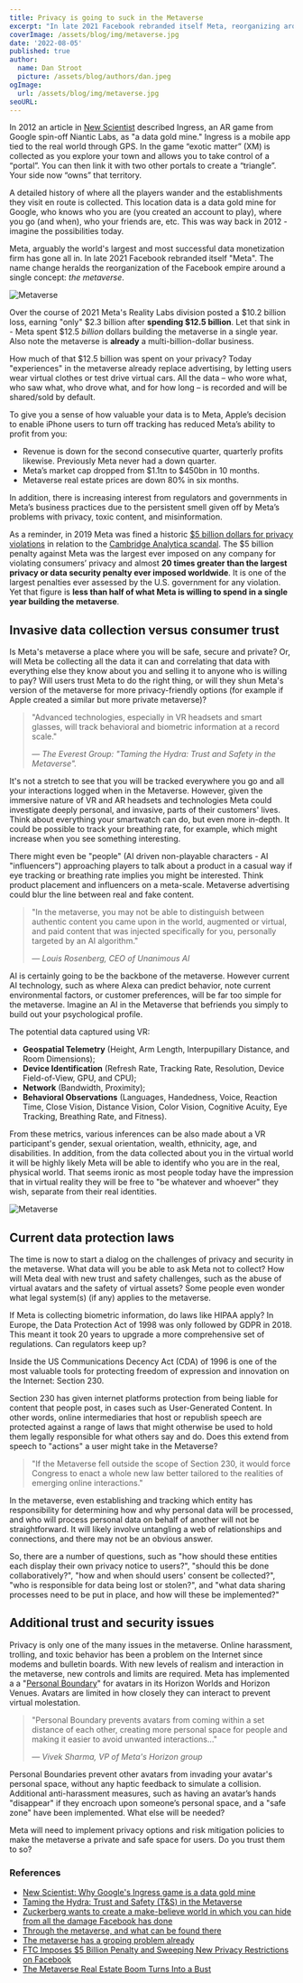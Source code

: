 ```yaml
---
title: Privacy is going to suck in the Metaverse
excerpt: "In late 2021 Facebook rebranded itself Meta, reorganizing around a single concept: the metaverse. Over the course of 2021 Meta's Reality Labs division spent $12.5 billion dollars - in a single year - building the metaverse. Why? Because the metaverse will track behavioral and biometric information at a record scale."
coverImage: /assets/blog/img/metaverse.jpg
date: '2022-08-05'
published: true
author:
  name: Dan Stroot
  picture: /assets/blog/authors/dan.jpeg
ogImage:
  url: /assets/blog/img/metaverse.jpg
seoURL: 
---
```


In 2012 an article in [New Scientist](https://www.newscientist.com/article/mg21628936-200-why-googles-ingress-game-is-a-data-gold-mine/) described Ingress, an AR game from Google spin-off Niantic Labs, as "a data gold mine." Ingress is a mobile app tied to the real world through GPS. In the game “exotic matter” (XM) is collected as you explore your town and allows you to take control of a “portal”. You can then link it with two other portals to create a “triangle”. Your side now “owns” that territory.

A detailed history of where all the players wander and the establishments they visit en route is collected. This location data is a data gold mine for Google, who knows who you are (you created an account to play), where you go (and when), who your friends are, etc. This was way back in 2012 - imagine the possibilities today.

Meta, arguably the world's largest and most successful data monetization firm has gone all in. In late 2021 Facebook rebranded itself "Meta". The name change heralds the reorganization of the Facebook empire around a single concept: _the metaverse_. 

![Metaverse](/assets/blog/img/metaverse-fun.jpg)

Over the course of 2021 Meta's Reality Labs division posted a $10.2 billion loss, earning "only" $2.3 billion after **spending $12.5 billion**. Let that sink in - Meta spent $12.5 _billion_ dollars building the metaverse in a single year. Also note the metaverse is **already** a multi-billion-dollar business. 

How much of that $12.5 billion was spent on your privacy? Today "experiences" in the metaverse already replace advertising, by letting users wear virtual clothes or test drive virtual cars. All the data – who wore what, who saw what, who drove what, and for how long – is recorded and will be shared/sold by default.

To give you a sense of how valuable your data is to Meta, Apple’s decision to enable iPhone users to turn off tracking has reduced Meta’s ability to profit from you:

* Revenue is down for the second consecutive quarter, quarterly profits likewise. Previously Meta never had a down quarter.
* Meta’s market cap dropped from $1.1tn to $450bn in 10 months.
* Metaverse real estate prices are down 80% in six months.

In addition, there is increasing interest from regulators and governments in Meta’s business practices due to the persistent smell given off by Meta’s problems with privacy, toxic content, and misinformation. 

As a reminder, in 2019 Meta was fined a historic [$5 billion dollars for privacy violations](https://www.ftc.gov/news-events/news/press-releases/2019/07/ftc-imposes-5-billion-penalty-sweeping-new-privacy-restrictions-facebook) in relation to the [Cambridge Analytica scandal](/posts/2018-03-16-facebook-suspends-cambridge-analytica). The $5 billion penalty against Meta was the largest ever imposed on any company for violating consumers’ privacy and almost **20 times greater than the largest privacy or data security penalty ever imposed worldwide**. It is one of the largest penalties ever assessed by the U.S. government for any violation. Yet that figure is **less than half of what Meta is willing to spend in a single year building the metaverse**. 

## Invasive data collection versus consumer trust

Is Meta's metaverse a place where you will be safe, secure and private? Or, will Meta be collecting all the data it can and correlating that data with everything else they know about you and selling it to anyone who is willing to pay? Will users trust Meta to do the right thing, or will they shun Meta's version of the metaverse for more privacy-friendly options (for example if Apple created a similar but more private metaverse)?

>"Advanced technologies, especially in VR headsets and smart glasses, will track behavioral and biometric information at a record scale."
>
> <cite>&mdash; The Everest Group: "Taming the Hydra: Trust and Safety in the Metaverse".</cite>

It's not a stretch to see that you will be tracked everywhere you go and all your interactions logged when in the Metaverse. However, given the immersive nature of VR and AR headsets and technologies Meta could investigate deeply personal, and invasive, parts of their customers' lives. Think about everything your smartwatch can do, but even more in-depth. It could be possible to track your breathing rate, for example, which might increase when you see something interesting. 

There might even be "people" (AI driven non-playable characters - AI "influencers") approaching players to talk about a product in a casual way if eye tracking or breathing rate implies you might be interested. Think product placement and influencers on a meta-scale. Metaverse advertising could blur the line between real and fake content. 

>"In the metaverse, you may not be able to distinguish between authentic content you came upon in the world, augmented or virtual, and paid content that was injected specifically for you, personally targeted by an AI algorithm."
>
><cite>&mdash; Louis Rosenberg, CEO of Unanimous AI</cite>

AI is certainly going to be the backbone of the metaverse. However current AI technology, such as where Alexa can predict behavior, note current environmental factors, or customer preferences, will be far too simple for the metaverse. Imagine an AI in the Metaverse that befriends you simply to build out your psychological profile. 

The potential data captured using VR: 

- **Geospatial Telemetry** (Height, Arm Length, Interpupillary Distance, and Room Dimensions); 
- **Device Identification** (Refresh Rate, Tracking Rate, Resolution, Device Field-of-View, GPU, and CPU); 
- **Network** (Bandwidth, Proximity); 
- **Behavioral Observations** (Languages, Handedness, Voice, Reaction Time, Close Vision, Distance Vision, Color Vision, Cognitive Acuity, Eye Tracking, Breathing Rate, and Fitness).

From these metrics, various inferences can be also made about a VR participant's gender, sexual orientation, wealth, ethnicity, age, and disabilities. In addition, from the data collected about you in the virtual world it will be highly likely Meta will be able to identify who you are in the real, physical world. That seems ironic as most people today have the impression that in virtual reality they will be free to "be whatever and whoever" they wish, separate from their real identities.

![Metaverse](/assets/blog/img/metaverse-embed.jpg)

## Current data protection laws

The time is now to start a dialog on the challenges of privacy and security in the metaverse. What data will you be able to ask Meta not to collect? How will Meta deal with new trust and safety challenges, such as the abuse of virtual avatars and the safety of virtual assets? Some people even wonder what legal system(s) (if any) applies to the metaverse. 

If Meta is collecting biometric information, do laws like HIPAA apply? In Europe, the Data Protection Act of 1998 was only followed by GDPR in 2018. This meant it took 20 years to upgrade a more comprehensive set of regulations. Can regulators keep up?

Inside the US Communications Decency Act (CDA) of 1996 is one of the most valuable tools for protecting freedom of expression and innovation on the Internet: Section 230.

Section 230 has given internet platforms protection from being liable for content that people post, in cases such as User-Generated Content. In other words, online intermediaries that host or republish speech are protected against a range of laws that might otherwise be used to hold them legally responsible for what others say and do. Does this extend from speech to "actions" a user might take in the Metaverse?

>"If the Metaverse fell outside the scope of Section 230, it would force Congress to enact a whole new law better tailored to the realities of emerging online interactions."

In the metaverse, even establishing and tracking which entity has responsibility for determining how and why personal data will be processed, and who will process personal data on behalf of another will not be straightforward. It will likely involve untangling a web of relationships and connections, and there may not be an obvious answer. 

So, there are a number of questions, such as "how should these entities each display their own privacy notice to users?", "should this be done collaboratively?", "how and when should users' consent be collected?", "who is responsible for data being lost or stolen?", and "what data sharing processes need to be put in place, and how will these be implemented?"

## Additional trust and security issues

Privacy is only one of the many issues in the metaverse. Online harassment, trolling, and toxic behavior has been a problem on the Internet since modems and bulletin boards. With new levels of realism and interaction in the metaverse, new controls and limits are required. Meta has implemented a a "[Personal Boundary](https://about.fb.com/news/2022/02/personal-boundary-horizon/)" for avatars in its Horizon Worlds and Horizon Venues. Avatars are limited in how closely they can interact to prevent virtual molestation.

>"Personal Boundary prevents avatars from coming within a set distance of each other, creating more personal space for people and making it easier to avoid unwanted interactions..." 
>
><cite>&mdash; Vivek Sharma, VP of Meta's Horizon group</cite>

Personal Boundaries prevent other avatars from invading your avatar's personal space, without any haptic feedback to simulate a collision. Additional anti-harassment measures, such as having an avatar’s hands "disappear" if they encroach upon someone’s personal space, and a "safe zone" have been implemented. What else will be needed?

Meta will need to implement privacy options and risk mitigation policies to make the metaverse a private and safe space for users. Do you trust them to so? 

### References

- [New Scientist: Why Google's Ingress game is a data gold mine](https://www.newscientist.com/article/mg21628936-200-why-googles-ingress-game-is-a-data-gold-mine/)
- [Taming the Hydra: Trust and Safety (T&S) in the Metaverse](https://www2.everestgrp.com/reportaction/EGR-2022-67-V-5256/Marketing)
- [Zuckerberg wants to create a make-believe world in which you can hide from all the damage Facebook has done](https://www.theregister.com/2021/10/29/zuckerberg_meta_facebook)
- [Through the metaverse, and what can be found there](https://penntoday.upenn.edu/news/through-metaverse-and-what-can-be-found-there)
- [The metaverse has a groping problem already](https://www.technologyreview.com/2021/12/16/1042516/the-metaverse-has-a-groping-problem/)
- [FTC Imposes $5 Billion Penalty and Sweeping New Privacy Restrictions on Facebook](https://www.ftc.gov/news-events/news/press-releases/2019/07/ftc-imposes-5-billion-penalty-sweeping-new-privacy-restrictions-facebook)
- [The Metaverse Real Estate Boom Turns Into a Bust](https://www.theinformation.com/articles/the-metaverse-real-estate-boom-turns-into-a-bust)
